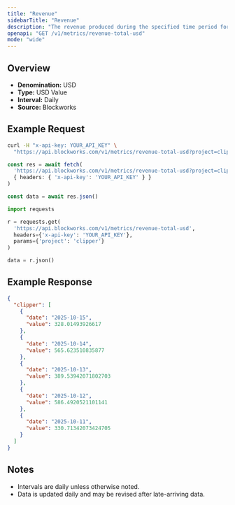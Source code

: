 ```yaml
---
title: "Revenue"
sidebarTitle: "Revenue"
description: "The revenue produced during the specified time period for given project."
openapi: "GET /v1/metrics/revenue-total-usd"
mode: "wide"
---
```


## Overview

- **Denomination:** USD
- **Type:** USD Value
- **Interval:** Daily
- **Source:** Blockworks

## Example Request

<CodeGroup>

```bash cURL
curl -H "x-api-key: YOUR_API_KEY" \
  "https://api.blockworks.com/v1/metrics/revenue-total-usd?project=clipper"
```

```typescript TypeScript
const res = await fetch(
  'https://api.blockworks.com/v1/metrics/revenue-total-usd?project=clipper',
  { headers: { 'x-api-key': 'YOUR_API_KEY' } }
)

const data = await res.json()
```

```python Python
import requests

r = requests.get(
  'https://api.blockworks.com/v1/metrics/revenue-total-usd',
  headers={'x-api-key': 'YOUR_API_KEY'},
  params={'project': 'clipper'}
)

data = r.json()
```

</CodeGroup>

## Example Response

```json
{
  "clipper": [
    {
      "date": "2025-10-15",
      "value": 328.01493926617
    },
    {
      "date": "2025-10-14",
      "value": 565.623510835877
    },
    {
      "date": "2025-10-13",
      "value": 389.53942071802703
    },
    {
      "date": "2025-10-12",
      "value": 586.4920521101141
    },
    {
      "date": "2025-10-11",
      "value": 330.71342073424705
    }
  ]
}
```

## Notes
- Intervals are daily unless otherwise noted.
- Data is updated daily and may be revised after late-arriving data.